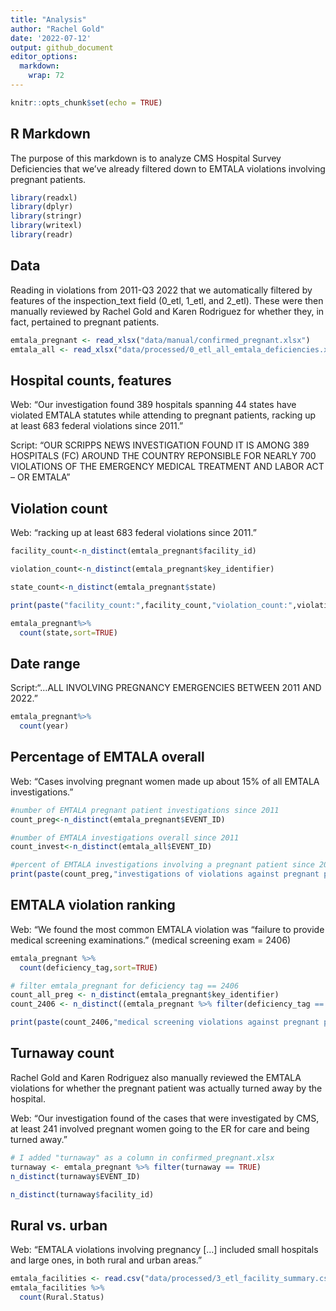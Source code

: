 ```yaml
---
title: "Analysis"
author: "Rachel Gold"
date: '2022-07-12'
output: github_document
editor_options: 
  markdown: 
    wrap: 72
---
```


```r
knitr::opts_chunk$set(echo = TRUE)
```

## R Markdown

The purpose of this markdown is to analyze CMS Hospital Survey Deficiencies that we've already filtered down to EMTALA violations involving pregnant patients.

```r
library(readxl)
library(dplyr)
library(stringr)
library(writexl)
library(readr)
```


## Data

Reading in violations from 2011-Q3 2022 that we automatically filtered by features of the inspection_text field (0_etl, 1_etl, and 2_etl). These were then manually reviewed by Rachel Gold and Karen Rodriguez for whether they, in fact, pertained to pregnant patients.

```r
emtala_pregnant <- read_xlsx("data/manual/confirmed_pregnant.xlsx")
emtala_all <- read_xlsx("data/processed/0_etl_all_emtala_deficiencies.xlsx")

```

## Hospital counts, features

Web: “Our investigation found 389 hospitals spanning 44 states have violated EMTALA statutes while attending to pregnant patients, racking up at least 683 federal violations since 2011.” 
 
Script: “OUR SCRIPPS NEWS INVESTIGATION FOUND IT IS AMONG 389 HOSPITALS (FC) AROUND THE COUNTRY REPONSIBLE FOR NEARLY 700 VIOLATIONS OF THE EMERGENCY MEDICAL TREATMENT AND LABOR ACT – OR EMTALA"

## Violation count

Web: “racking up at least 683 federal violations since 2011.” 
```r
facility_count<-n_distinct(emtala_pregnant$facility_id)

violation_count<-n_distinct(emtala_pregnant$key_identifier)

state_count<-n_distinct(emtala_pregnant$state)

print(paste("facility_count:",facility_count,"violation_count:",violation_count,"state_count:",state_count))

emtala_pregnant%>%
  count(state,sort=TRUE)

```

## Date range
Script:“...ALL INVOLVING PREGNANCY EMERGENCIES BETWEEN 2011 AND 2022.” 
 
```r
emtala_pregnant%>%
  count(year)
```

## Percentage of EMTALA overall

Web: “Cases involving pregnant women made up about 15% of all EMTALA investigations.” 

```r

#number of EMTALA pregnant patient investigations since 2011
count_preg<-n_distinct(emtala_pregnant$EVENT_ID)

#number of EMTALA investigations overall since 2011
count_invest<-n_distinct(emtala_all$EVENT_ID)

#percent of EMTALA investigations involving a pregnant patient since 2011 
print(paste(count_preg,"investigations of violations against pregnant patients, out of",count_invest,"investigations of overall. (",count_preg/count_invest*100,"%)"))

```

## EMTALA violation ranking
Web: “We found the most common EMTALA violation was “failure to provide medical screening examinations.” (medical screening exam = 2406)

```r
emtala_pregnant %>%
  count(deficiency_tag,sort=TRUE)

# filter emtala_pregnant for deficiency tag == 2406
count_all_preg <- n_distinct(emtala_pregnant$key_identifier)
count_2406 <- n_distinct((emtala_pregnant %>% filter(deficiency_tag == 2406))$key_identifier)

print(paste(count_2406,"medical screening violations against pregnant patients, out of",count_all_preg,"violations against pregnant patients of overall. (",count_2406/count_all_preg*100,"%)"))
```

## Turnaway count

Rachel Gold and Karen Rodriguez also manually reviewed the EMTALA violations for whether the pregnant patient was actually turned away by the hospital.

Web: "Our investigation found of the cases that were investigated by CMS, at least 241 involved pregnant women going to the ER for care and being turned away."

```r
# I added "turnaway" as a column in confirmed_pregnant.xlsx
turnaway <- emtala_pregnant %>% filter(turnaway == TRUE)
n_distinct(turnaway$EVENT_ID)

n_distinct(turnaway$facility_id)
```

## Rural vs. urban

Web: "EMTALA violations involving pregnancy [...] included small hospitals and large ones, in both rural and urban areas."

```r
emtala_facilities <- read.csv("data/processed/3_etl_facility_summary.csv")
emtala_facilities %>%
  count(Rural.Status)
```

